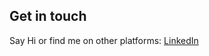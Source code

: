 ## Get in touch

Say Hi or find me on other platforms: [LinkedIn](https://www.linkedin.com/in/moustapha-diop-257336176/)

